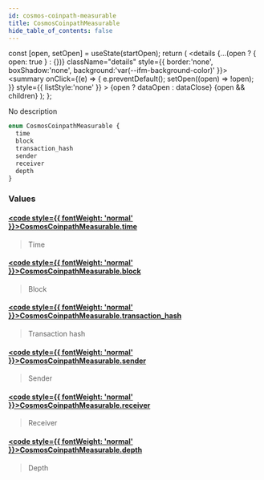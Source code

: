 ```yaml
---
id: cosmos-coinpath-measurable
title: CosmosCoinpathMeasurable
hide_table_of_contents: false
---
```







  const [open, setOpen] = useState(startOpen);
  return (
    <details {...(open ? { open: true } : {})} className="details" style={{ border:'none', boxShadow:'none', background:'var(--ifm-background-color)' }}>
      <summary
        onClick={(e) => {
          e.preventDefault();
          setOpen((open) => !open);
        }}
        style={{ listStyle:'none' }}
      >
      {open ? dataOpen : dataClose}
      </summary>
      {open && children}
    </details>
  );
};








No description


```graphql
enum CosmosCoinpathMeasurable {
  time
  block
  transaction_hash
  sender
  receiver
  depth
}
```




### Values

#### [<code style={{ fontWeight: 'normal' }}>CosmosCoinpathMeasurable.<b>time</b></code>](#)  
> 
> 
> Time
> 

#### [<code style={{ fontWeight: 'normal' }}>CosmosCoinpathMeasurable.<b>block</b></code>](#)  
> 
> 
> Block
> 

#### [<code style={{ fontWeight: 'normal' }}>CosmosCoinpathMeasurable.<b>transaction_hash</b></code>](#)  
> 
> 
> Transaction hash
> 

#### [<code style={{ fontWeight: 'normal' }}>CosmosCoinpathMeasurable.<b>sender</b></code>](#)  
> 
> 
> Sender
> 

#### [<code style={{ fontWeight: 'normal' }}>CosmosCoinpathMeasurable.<b>receiver</b></code>](#)  
> 
> 
> Receiver
> 

#### [<code style={{ fontWeight: 'normal' }}>CosmosCoinpathMeasurable.<b>depth</b></code>](#)  
> 
> 
> Depth
> 



